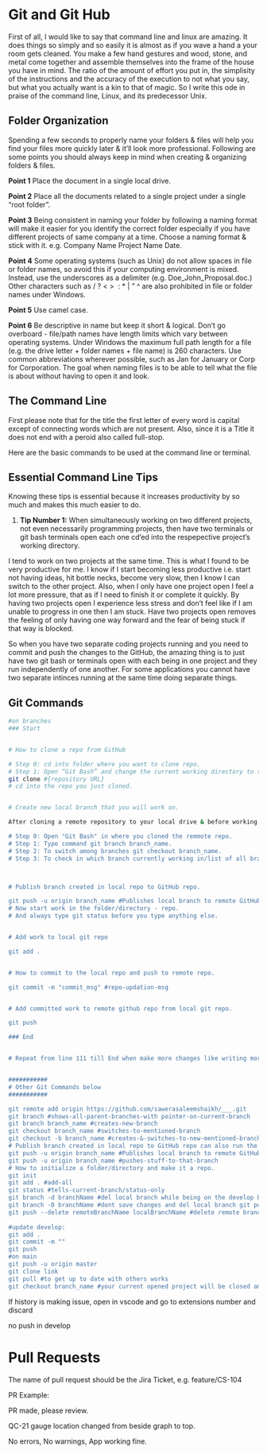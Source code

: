 # Git and Git Hub {#git}

First of all, I would like to say that command line and linux are amazing. It does things so simply and so easily it is almost as if you wave a hand a your room gets cleaned. You make a few hand gestures and wood, stone, and metal come together and assemble themselves into the frame of the house you have in mind. The ratio of the amount of effort you put in, the simplisity of the instructions and the accuracy of the execution to not what you say, but what you actually want is a kin to that of magic. So I write this ode in praise of the command line, Linux, and its predecessor Unix. 


## Folder Organization

Spending a few seconds to properly name your folders & files will help you find your files more quickly later & it’ll look more professional.
Following are some points you should always keep in mind when creating & organizing folders & files.

**Point 1** Place the document in a single local drive.

**Point 2** Place all the documents related to a single project under a single “root folder”.

**Point 3** 	Being consistent in naming your folder by following a naming format will make it easier for you identify the correct folder especially if you have different projects of same company at a time. Choose a naming format & stick with it.
e.g. Company Name Project Name Date.

**Point 4** Some operating systems (such as Unix) do not allow spaces in file or folder names, so avoid this if your computing environment is mixed. Instead, use the underscores as a delimiter (e.g. Doe_John_Proposal.doc.) Other characters such as / ? < > \ : * | " ^ are also prohibited in file or folder names under Windows.

**Point 5** Use camel case. 

**Point 6** Be descriptive in name but keep it short & logical.  Don't go overboard - file/path names have length limits which vary between operating systems. Under Windows the maximum full path length for a file (e.g. the drive letter + folder names + file name) is 260 characters.
Use common abbreviations wherever possible, such as Jan for January or Corp for Corporation. The goal when naming files is to be able to tell what the file is about without having to open it and look.

## The Command Line

First please note that for the title the first letter of every word is capital except of connecting words which are not present. Also, since it is a Title it does not end with a peroid also called full-stop. 

Here are the basic commands to be used at the command line or terminal. 

## Essential Command Line Tips

Knowing these tips is essential because it increases productivity by so much and makes this much easier to do. 

1. **Tip Number 1:** When simultaneously working on two different projects, not even necessarily programming projects, then have two terminals or git bash terminals open each one cd'ed into the respepective project's working directory. 

I tend to work on two projects at the same time. This is what I found to be very productive for me. I know if I start becoming less productive i.e. start not having ideas, hit bottle necks, become very slow, then I know I can switch to the other project. Also, when I only have one project open I feel a lot more pressure, that as if I need to finish it or complete it quickly. By having two projects open I experience less stress and don't feel like if I am unable to progress in one then I am stuck. Have two projects open removes the feeling of only having one way forward and the fear of being stuck if that way is blocked. 

So when you have two separate coding projects running and you need to commit and push the changes to the GitHub, the amazing thing is to just have two git bash or terminals open with each being in one project and they run independently of one another. For some applications you cannot have two separate intinces running at the same time doing separate things. 


## Git Commands

```bash

#on branches
### Start


# How to clone a repo from GitHub

# Step 0: cd into folder where you want to clone repo.
# Step 1: Open “Git Bash” and change the current working directory to the location where you want the cloned directory.THEN
git clone #{repository URL}
# cd into the repo you just cloned.


# Create new local branch that you will work on. 

After cloning a remote repository to your local drive & before working on it you should create a branch in your local repository with Git Bash. If you don't do that it will create an error called "Merge conflict" with main branch.

# Step 0: Open "Git Bash" in where you cloned the remmote repo.
# Step 1: Type command git branch branch_name.
# Step 2: To switch among branches git checkout branch_name.
# Step 3: To check in which branch currently working in/list of all branches git branches. 



# Publish branch created in local repo to GitHub repo. 

git push -u origin branch_name #Publishes local branch to remote GitHub branch. 
# Now start work in the folder/directory - repo.
# And always type git status before you type anything else. 


# Add work to local git repo

git add .


# How to commit to the local repo and push to remote repo.

git commit -m "commit_msg" #repo-updation-msg


# Add committed work to remote github repo from local git repo.

git push

### End 


# Repeat from line 111 till End when make more changes like writing more code. 


###########
# Other Git Commands below
###########

git remote add origin https://github.com/sawerasaleemshaikh/___.git 
git branch #shows-all-parent-branches-with pointer-on-current-branch
git branch branch_name #creates-new-branch
git checkout branch_name #switches-to-mentioned-branch
git checkout -b branch_name #creates-&-switches-to-new-mentioned-branch,-if-it-already-exists-then-it-resets-it, on local repo
# Publish branch created in local repo to GitHub repo can also run the same command as above. 
git push -u origin branch_name #Publishes local branch to remote GitHub branch. 
git push -u origin branch_name #pushes-stuff-to-that-branch
# How to initialize a folder/directory and make it a repo.
git init
git add . #add-all
git status #tells-current-branch/status-only
git branch -d branchName #del local branch while being on the develop branch
git branch -D branchName #dont save changes and del local branch git push #when u
git push --delete remoteBranchName localBranchName #delete remote branch
 
#update develop: 
git add .
git commit -m ""
git push
#on main
git push -u origin master
git clone link
git pull #to get up to date with others works
git checkout branch_name #your current opened project will be closed and the one you checkedout will be opened
```


If history is making issue, open in vscode and go to extensions number and discard

no push in develop


# Pull Requests
 The name of pull request should be the Jira Ticket, e.g. feature/CS-104
 
PR Example:

PR made, please review.

QC-21 gauge location changed from beside graph to top.

No  errors,
No warnings,
App working fine.
